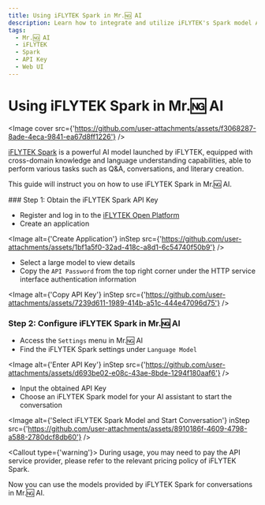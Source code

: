 ```yaml
---
title: Using iFLYTEK Spark in Mr.🆖 AI
description: Learn how to integrate and utilize iFLYTEK's Spark model APIs in Mr.🆖 AI.
tags:
  - Mr.🆖 AI
  - iFLYTEK
  - Spark
  - API Key
  - Web UI
---
```


# Using iFLYTEK Spark in Mr.🆖 AI

<Image
  cover
  src={'https://github.com/user-attachments/assets/f3068287-8ade-4eca-9841-ea67d8ff1226'}
/>

[iFLYTEK Spark](https://xinghuo.xfyun.cn/) is a powerful AI model launched by iFLYTEK, equipped with cross-domain knowledge and language understanding capabilities, able to perform various tasks such as Q&A, conversations, and literary creation.

This guide will instruct you on how to use iFLYTEK Spark in Mr.🆖 AI.

<Steps>
### Step 1: Obtain the iFLYTEK Spark API Key

- Register and log in to the [iFLYTEK Open Platform](https://console.xfyun.cn/)
- Create an application

<Image
  alt={'Create Application'}
  inStep
  src={'https://github.com/user-attachments/assets/1bf1a5f0-32ad-418c-a8d1-6c54740f50b9'}
/>

- Select a large model to view details
- Copy the `API Password` from the top right corner under the HTTP service interface authentication information

<Image
  alt={'Copy API Key'}
  inStep
  src={'https://github.com/user-attachments/assets/7239d611-1989-414b-a51c-444e47096d75'}
/>

### Step 2: Configure iFLYTEK Spark in Mr.🆖 AI

- Access the `Settings` menu in Mr.🆖 AI
- Find the iFLYTEK Spark settings under `Language Model`

<Image
  alt={'Enter API Key'}
  inStep
  src={'https://github.com/user-attachments/assets/d693be02-e08c-43ae-8bde-1294f180aaf6'}
/>

- Input the obtained API Key
- Choose an iFLYTEK Spark model for your AI assistant to start the conversation

<Image
  alt={'Select iFLYTEK Spark Model and Start Conversation'}
  inStep
  src={'https://github.com/user-attachments/assets/8910186f-4609-4798-a588-2780dcf8db60'}
/>

<Callout type={'warning'}>
  During usage, you may need to pay the API service provider, please refer to the relevant pricing
  policy of iFLYTEK Spark.
</Callout>

</Steps>

Now you can use the models provided by iFLYTEK Spark for conversations in Mr.🆖 AI.

